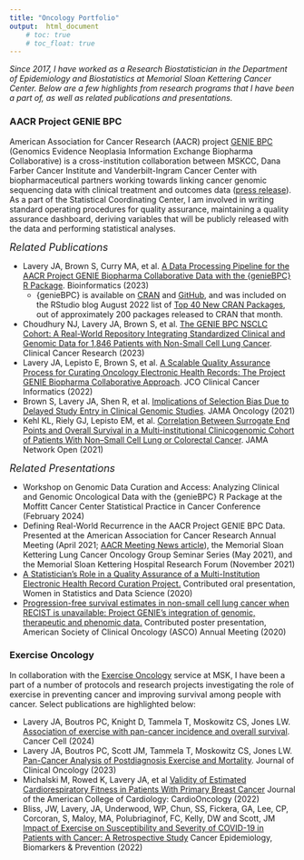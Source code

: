```yaml
---
title: "Oncology Portfolio"
output:  html_document
    # toc: true
    # toc_float: true
---
```

<link rel="stylesheet" href="fonts/academicons.min.css"/>  

<!-- Global site tag (gtag.js) - Google Analytics -->
<script async src="https://www.googletagmanager.com/gtag/js?id=UA-137654852-1"></script>
<script>
  window.dataLayer = window.dataLayer || [];
  function gtag(){dataLayer.push(arguments);}
  gtag('js', new Date());

  gtag('config', 'UA-137654852-1');
</script>

*Since 2017, I have worked as a Research Biostatistician in the Department of Epidemiology and Biostatistics at Memorial Sloan Kettering Cancer Center. Below are a few highlights from research programs that I have been a part of, as well as related publications and presentations.*

### AACR Project GENIE BPC

American Association for Cancer Research (AACR) project [GENIE BPC](https://www.mskcc.org/departments/epidemiology-biostatistics/biostatistics/project-genie-bpc-genomics-evidence-neoplasia-information-exchange-biopharma-collaborative) (Genomics Evidence Neoplasia Information Exchange Biopharma Collaborative) is a cross-institution collaboration between MSKCC, Dana Farber Cancer Institute and Vanderbilt-Ingram Cancer Center with biopharmaceutical partners working towards linking cancer genomic sequencing data with clinical treatment and outcomes data ([press release](https://www.aacr.org/Newsroom/Pages/News-Release-Detail.aspx?ItemID=1354)). As a part of the Statistical Coordinating Center, I am involved in writing standard operating procedures for quality assurance, maintaining a quality assurance dashboard, deriving variables that will be publicly released with the data and performing statistical analyses. 

<font size="4"><i> Related Publications </font></i> 

* Lavery JA, Brown S, Curry MA, et al. [A Data Processing Pipeline for the AACR Project GENIE Biopharma Collaborative Data with the {genieBPC} R Package](https://academic.oup.com/bioinformatics/advance-article/doi/10.1093/bioinformatics/btac796/6909009). Bioinformatics (2023)
  - {genieBPC} is available on [CRAN](https://cran.r-project.org/web/packages/genieBPC/index.html) and [GitHub](https://genie-bpc.github.io/genieBPC/), and was included on the RStudio blog August 2022 list of [Top 40 New CRAN Packages](https://rviews.rstudio.com/2022/09/26/august-2022-top-40-new-cran-packages), out of approximately 200 packages released to CRAN that month. 
* Choudhury NJ, Lavery JA, Brown S, et al. [The GENIE BPC NSCLC Cohort: A Real-World Repository Integrating Standardized Clinical and Genomic Data for 1,846 Patients with Non-Small Cell Lung Cancer](https://aacrjournals.org/clincancerres/article/29/17/3418/728542). Clinical Cancer Research (2023)
* Lavery JA, Lepisto E, Brown S, et al. [A Scalable Quality Assurance Process for Curating Oncology Electronic Health Records: The Project GENIE Biopharma Collaborative Approach](https://ascopubs.org/doi/full/10.1200/CCI.21.00105). JCO Clinical Cancer Informatics (2022)    
* Brown S, Lavery JA, Shen R, et al. [Implications of Selection Bias Due to Delayed Study Entry in Clinical Genomic Studies](https://jamanetwork.com/journals/jamaoncology/article-abstract/2785693). JAMA Oncology (2021)   
* Kehl KL, Riely GJ, Lepisto EM, et al. [Correlation Between Surrogate End Points and Overall Survival in a Multi-institutional Clinicogenomic Cohort of Patients With Non–Small Cell Lung or Colorectal Cancer](https://jamanetwork.com/journals/jamanetworkopen/article-abstract/2782339). JAMA Network Open (2021)

<font size="4"><i> Related Presentations </font></i>  

* Workshop on Genomic Data Curation and Access: Analyzing Clinical and Genomic Oncological Data with the {genieBPC} R Package at the Moffitt Cancer Center Statistical Practice in Cancer Conference (February 2024)
* Defining Real-World Recurrence in the AACR Project GENIE BPC Data. Presented at the American Association for Cancer Research Annual Meeting (April 2021; [AACR Meeting News article](https://www.aacrmeetingnews.org/news/minisymposium-explores-real-world-examples-of-project-genie-applications/)), the
Memorial Sloan Kettering Lung Cancer Oncology Group Seminar Series (May 2021), and the Memorial Sloan Kettering Hospital Research Forum (November 2021)  
* [A Statistician’s Role in a Quality Assurance of a Multi-Institution Electronic Health Record Curation Project.](https://ww2.amstat.org/meetings/wsds/2020/onlineprogram/AbstractDetails.cfm?AbstractID=309549) Contributed oral presentation, Women in Statistics and Data Science (2020)
* [Progression-free survival estimates in non-small cell lung cancer when RECIST is unavailable: Project GENIE’s integration of genomic, therapeutic and phenomic data.](https://ascopubs.org/doi/abs/10.1200/JCO.2020.38.15_suppl.9622) Contributed poster presentation, American Society of Clinical Oncology (ASCO) Annual Meeting (2020)

### Exercise Oncology

In collaboration with the [Exercise Oncology](https://www.mskcc.org/research-areas/topics/exercise-oncology) service at MSK, I have been a part of a number of protocols and research projects investigating the role of exercise in preventing cancer and improving survival among people with cancer. Select publications are highlighted below:

* Lavery JA, Boutros PC, Knight D, Tammela T, Moskowitz CS, Jones LW. [Association of exercise with pan-cancer incidence and overall survival](https://pubmed.ncbi.nlm.nih.gov/38181796/). Cancer Cell (2024)
* Lavery JA, Boutros PC, Scott JM, Tammela T, Moskowitz CS, Jones LW. [Pan-Cancer Analysis of Postdiagnosis Exercise and Mortality](https://ascopubs.org/doi/abs/10.1200/JCO.23.00058). Journal of Clinical Oncology (2023)
* Michalski M, Rowed K, Lavery JA, et al [Validity of Estimated Cardiorespiratory Fitness in Patients With Primary Breast Cancer](https://www.sciencedirect.com/science/article/pii/S2666087322002289?via%3Dihub) Journal of the American College of Cardiology: CardioOncology (2022)
* Bliss, JW, Lavery, JA, Underwood, WP, Chun, SS, Fickera, GA, Lee, CP, Corcoran, S, Maloy, MA, Polubriaginof, FC, Kelly, DW and Scott, JM [Impact of Exercise on Susceptibility and Severity of COVID-19 in Patients with Cancer: A Retrospective Study](https://www.ncbi.nlm.nih.gov/pmc/articles/PMC9135110/) Cancer Epidemiology, Biomarkers & Prevention (2022)